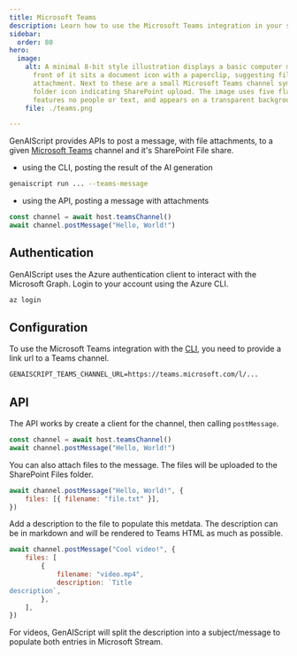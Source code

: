 ```yaml
---
title: Microsoft Teams
description: Learn how to use the Microsoft Teams integration in your scripts.
sidebar:
  order: 80
hero:
  image:
    alt: A minimal 8-bit style illustration displays a basic computer monitor; in
      front of it sits a document icon with a paperclip, suggesting file
      attachment. Next to these are a small Microsoft Teams channel symbol and a
      folder icon indicating SharePoint upload. The image uses five flat colors,
      features no people or text, and appears on a transparent background.
    file: ./teams.png

---
```


GenAIScript provides APIs to post a message, with file attachments, to a given
[Microsoft Teams](https://www.microsoft.com/en-us/microsoft-teams/) channel
and it's SharePoint File share.

- using the CLI, posting the result of the AI generation

```sh "--teams-message"
genaiscript run ... --teams-message
```

- using the API, posting a message with attachments

```js
const channel = await host.teamsChannel()
await channel.postMessage("Hello, World!")
```

## Authentication

GenAIScript uses the Azure authentication client to interact with the Microsoft Graph.
Login to your account using the Azure CLI.

```sh
az login
```

## Configuration

To use the Microsoft Teams integration with the [CLI](/genaiscript/reference/cli),
you need to provide a link url to a Teams channel.

```txt .env
GENAISCRIPT_TEAMS_CHANNEL_URL=https://teams.microsoft.com/l/...
```

## API

The API works by create a client for the channel, then calling `postMessage`.

```js
const channel = await host.teamsChannel()
await channel.postMessage("Hello, World!")
```

You can also attach files to the message.
The files will be uploaded to the SharePoint Files folder.

```js
await channel.postMessage("Hello, World!", {
    files: [{ filename: "file.txt" }],
})
```

Add a description to the file to populate this metdata.
The description can be in markdown and will be rendered to Teams HTML as much as possible.

```js
await channel.postMessage("Cool video!", {
    files: [
        {
            filename: "video.mp4",
            description: `Title
description`,
        },
    ],
})
```

For videos, GenAIScript will split the description into a subject/message
to populate both entries in Microsoft Stream.
